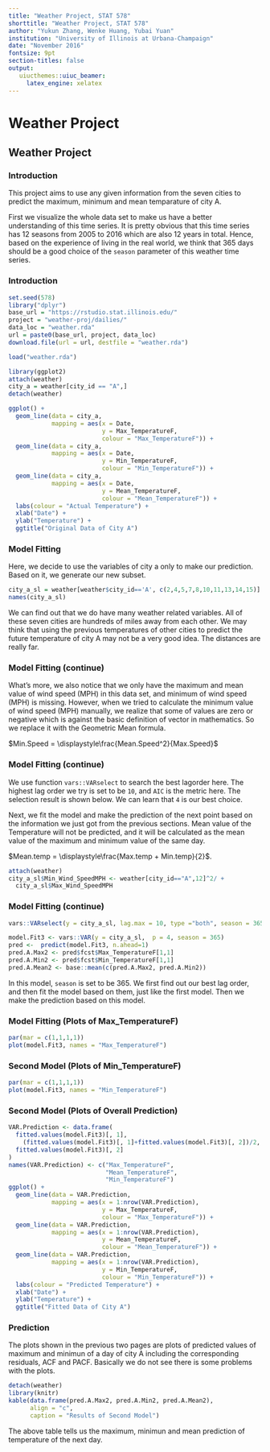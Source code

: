 ---
title: "Weather Project, STAT 578"
shorttitle: "Weather Project, STAT 578"
author: "Yukun Zhang, Wenke Huang, Yubai Yuan"
institution: "University of Illinois at Urbana-Champaign"
date: "November 2016"
fontsize: 9pt
section-titles: false
output: 
   uiucthemes::uiuc_beamer:
     latex_engine: xelatex
---

# Weather Project
## Weather Project
### Introduction

This project aims to use any given information from the seven cities to predict the maximum, minimum and mean temparature of city A.

First we visualize the whole data set to make us have a better understanding of this time series. It is pretty obvious that this time series has 12 seasons from 2005 to 2016 which are also 12 years in total. Hence, based on the experience of living in the real world, we think that 365 days should be a good choice of the `season` parameter of this weather time series.

### Introduction

\scriptsize
```{r, echo=FALSE, message=FALSE, warning=FALSE}
set.seed(578)
library("dplyr")
base_url = "https://rstudio.stat.illinois.edu/"
project = "weather-proj/dailies/"
data_loc = "weather.rda"
url = paste0(base_url, project, data_loc)
download.file(url = url, destfile = "weather.rda")

load("weather.rda")

library(ggplot2)
attach(weather)
city_a = weather[city_id == "A",]
detach(weather)

ggplot() +
  geom_line(data = city_a,
            mapping = aes(x = Date,
                          y = Max_TemperatureF,
                          colour = "Max_TemperatureF")) +
  geom_line(data = city_a,
            mapping = aes(x = Date,
                          y = Min_TemperatureF,
                          colour = "Min_TemperatureF")) +
  geom_line(data = city_a,
            mapping = aes(x = Date, 
                          y = Mean_TemperatureF,
                          colour = "Mean_TemperatureF")) +
  labs(colour = "Actual Temperature") +
  xlab("Date") +
  ylab("Temperature") +
  ggtitle("Original Data of City A")
```

\normalsize

### Model Fitting

Here, we decide to use the variables of city a only to make our prediction. Based on it, we generate our new subset.

\scriptsize
```{r, message=FALSE, warning=FALSE, echo=FALSE}
city_a_sl = weather[weather$city_id=='A', c(2,4,5,7,8,10,11,13,14,15)]
names(city_a_sl)
```

\normalsize

We can find out that we do have many weather related variables. All of these seven cities are hundreds of miles away from each other. We may think that using the previous temperatures of other cities to predict the future temperature of city A may not be a very good idea. The distances are really far.

### Model Fitting (continue)

What's more, we also notice that we only have the maximum and mean value of wind speed (MPH) in this data set, and minimum of wind speed (MPH) is missing. However, when we tried to calculate the minimum value of wind speed (MPH) manually, we realize that some of values are zero or negative which is against the basic definition of vector in mathematics. So we replace it with the Geometric Mean formula.

$Min.Speed = \displaystyle\frac{Mean.Speed^2}{Max.Speed}$

### Model Fitting (continue)

We use function `vars::VARselect` to search the best lagorder here. The highest lag order we try is set to be `10`, and `AIC` is the metric here. The selection result is shown below. We can learn that `4` is our best choice.

Next, we fit the model and make the prediction of the next point based on the information we just got from the previous sections. Mean value of the Temperature will not be predicted, and it will be calculated as the mean value of the maximum and minimum value of the same day.

$Mean.temp = \displaystyle\frac{Max.temp + Min.temp}{2}$.

\scriptsize
```{r, message=FALSE, warning=FALSE, echo=FALSE}
attach(weather)
city_a_sl$Min_Wind_SpeedMPH <- weather[city_id=="A",12]^2/ +
  city_a_sl$Max_Wind_SpeedMPH
```

\normalsize

### Model Fitting (continue)

\scriptsize
```{r, message=FALSE, warning=FALSE, cache=TRUE}
vars::VARselect(y = city_a_sl, lag.max = 10, type ="both", season = 365)$selection
```

\normalsize

\scriptsize
```{r, message=FALSE, warning=FALSE}
model.Fit3 <- vars::VAR(y = city_a_sl,  p = 4, season = 365)
pred <-  predict(model.Fit3, n.ahead=1)
pred.A.Max2 <- pred$fcst$Max_TemperatureF[1,1]
pred.A.Min2 <- pred$fcst$Min_TemperatureF[1,1]
pred.A.Mean2 <- base::mean(c(pred.A.Max2, pred.A.Min2))
```

\normalsize

In this model, `season` is set to be 365. We first find out our best lag order, and then fit the model based on them, just like the first model. Then we make the prediction based on this model.

### Model Fitting (Plots of Max_TemperatureF)

\scriptsize
```{r, echo=FALSE, warning=FALSE, message=FALSE, error=FALSE}
par(mar = c(1,1,1,1))
plot(model.Fit3, names = "Max_TemperatureF")
```

\normalsize

### Second Model (Plots of Min_TemperatureF)

\scriptsize
```{r, echo=FALSE, warning=FALSE, message=FALSE, error=FALSE}
par(mar = c(1,1,1,1))
plot(model.Fit3, names = "Min_TemperatureF")
```

\normalsize

### Second Model (Plots of Overall Prediction)

\scriptsize
```{r, echo=FALSE, warning=FALSE, message=FALSE, error=FALSE}
VAR.Prediction <- data.frame(
  fitted.values(model.Fit3)[, 1],
    (fitted.values(model.Fit3)[, 1]+fitted.values(model.Fit3)[, 2])/2,
  fitted.values(model.Fit3)[, 2]
)
names(VAR.Prediction) <- c("Max_TemperatureF",
                           "Mean_TemperatureF",
                           "Min_TemperatureF")
ggplot() +
  geom_line(data = VAR.Prediction,
            mapping = aes(x = 1:nrow(VAR.Prediction),
                          y = Max_TemperatureF,
                          colour = "Max_TemperatureF")) +
  geom_line(data = VAR.Prediction,
            mapping = aes(x = 1:nrow(VAR.Prediction),
                          y = Mean_TemperatureF,
                          colour = "Mean_TemperatureF")) +
  geom_line(data = VAR.Prediction,
            mapping = aes(x = 1:nrow(VAR.Prediction),
                          y = Min_TemperatureF,
                          colour = "Min_TemperatureF")) +
  labs(colour = "Predicted Temperature") +
  xlab("Date") +
  ylab("Temperature") +
  ggtitle("Fitted Data of City A")
```

\normalsize

### Prediction

The plots shown in the previous two pages are plots of predicted values of maximum and minimun of a day of city A including the corresponding residuals, ACF and PACF. Basically we do not see there is some problems with the plots.

\scriptsize
```{r, echo=FALSE, message=FALSE, warning=FALSE}
detach(weather)
library(knitr)
kable(data.frame(pred.A.Max2, pred.A.Min2, pred.A.Mean2),
      align = "c",
      caption = "Results of Second Model")
```

\normalsize

The above table tells us the maximum, minimun and mean prediction of temperature of the next day.